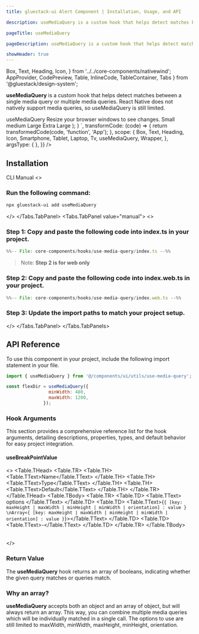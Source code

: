 ```yaml
---
title: gluestack-ui Alert Component | Installation, Usage, and API

description: useMediaQuery is a custom hook that helps detect matches between a single media query or multiple media queries. 

pageTitle: useMediaQuery

pageDescription: useMediaQuery is a custom hook that helps detect matches between a single media query or multiple media queries. 

showHeader: true
---
```



<Meta title="with-nativewind/Hooks/useMediaQuery" />

  Box,
  Text,
  Heading,
  Icon,
} from '../../core-components/nativewind';
  AppProvider,
  CodePreview,
  Table,
  InlineCode,
  TableContainer,
  Tabs
} from '@gluestack/design-system';

**useMediaQuery** is a custom hook that helps detect matches between a single media query or multiple media queries. React Native does not natively support media queries, so useMediaQuery is still limited. 

<Wrapper>
  <CodePreview
    _rendererWrapper={{ px: '$2.5' , height:300}}
    showComponentRenderer={true}
    showArgsController={false}
    metaData={{
      code: `
      function App(){
      const [isMobile, isTablet, isSmallScreen, isLargeScreen] = useMediaQuery([
    {
      maxWidth: 480,
    },
    {
      minWidth: 481,
      maxWidth: 768,
    },
    {
      minWidth: 769,
      maxWidth: 1440,
    },
    {
      minWidth: 1441,
    },
  ]);
        return (
    <Box className="justify-center items-center gap-4">
      <Heading>useMediaQuery</Heading>
      <Text>Resize your browser windows to see changes.</Text>
      <Box className="flex-row flex-wrap gap-8 justify-center">
        <Box
          className={
            'border justify-center items-center w-[120px] h-[80px] rounded gap-2 ' +
            (isMobile ? 'border-primary-500 bg-background-50' : '')
          }
        >
          <Icon as={Smartphone} size={'xs'} />
          <Text size="sm">Small</Text>
        </Box>
        <Box
          className={
            'border justify-center items-center w-[120px] h-[80px] rounded gap-2 ' +
            (isTablet ? 'border-primary-500 bg-background-50' : '')
          }
        >
          <Icon as={Tablet} size="sm" />
          <Text size="sm">medium</Text>
        </Box>
        <Box
          className={
            'border justify-center items-center w-[120px] h-[80px] rounded gap-2 ' +
            (isSmallScreen ? 'border-primary-500 bg-background-50' : '')
          }
        >
          <Icon as={Laptop} size="sm" />
          <Text size="sm">Large</Text>
        </Box>
        <Box
          className={
            'border justify-center items-center w-[120px] h-[80px] rounded gap-2 ' +
            (isLargeScreen ? 'border-primary-500 bg-background-50' : '')
          }
        >
          <Icon as={Tv} size="sm" />
          <Text size="sm">Extra Large</Text>
        </Box>
      </Box>
    </Box>
  );
      }
      `,
      transformCode: (code) => {
        return transformedCode(code, 'function', 'App');
      },
      scope: {
        Box,
        Text,
        Heading,
        Icon,
        Smartphone,
        Tablet,
        Laptop,
        Tv,
        useMediaQuery,
        Wrapper,
      },
      argsType: {
      },
    }}
  />
</Wrapper>

<br />

## Installation

<Tabs value="cli" type="section">
<Tabs.TabList>
      <Tabs.Tab value="cli">
        <Tabs.TabTitle>CLI</Tabs.TabTitle>
      </Tabs.Tab>
     <Tabs.Tab value="manual">
        <Tabs.TabTitle>Manual</Tabs.TabTitle>
     </Tabs.Tab>
  </Tabs.TabList>
  <Tabs.TabPanels>
    <Tabs.TabPanel value="cli">
<>

### Run the following command:
  ```bash
  npx gluestack-ui add useMediaQuery
  ```
</>
    </Tabs.TabPanel>
    <Tabs.TabPanel value="manual"> 
<>


### Step 1: Copy and paste the following code into index.ts in your project.

<CollapsibleCode>

```jsx 
%%-- File: core-components/hooks/use-media-query/index.ts --%% 
```
</CollapsibleCode>

> Note: **Step 2 is for web only**

### Step 2: Copy and paste the following code into index.web.ts in your project.
<CollapsibleCode>

```jsx 
%%-- File: core-components/hooks/use-media-query/index.web.ts --%% 
```
</CollapsibleCode>

### Step 3: Update the import paths to match your project setup.
</>
    </Tabs.TabPanel>
  </Tabs.TabPanels>
</Tabs>

## API Reference

To use this component in your project, include the following import statement in your file.

```jsx
import { useMediaQuery } from '@/components/ui/utils/use-media-query';
```

```jsx
const flexDir = useMediaQuery({
                minWidth: 480,
                maxWidth: 1280,
              });
```

### Hook Arguments

This section provides a comprehensive reference list for the hook arguments, detailing descriptions, properties, types, and default behavior for easy project integration.

#### useBreakPointValue

<>
  <TableContainer>
    <Table>
      <Table.THead>
        <Table.TR>
          <Table.TH>
            <Table.TText>Name</Table.TText>
          </Table.TH>
          <Table.TH>
            <Table.TText>Type</Table.TText>
          </Table.TH>
          <Table.TH>
            <Table.TText>Default</Table.TText>
          </Table.TH>
        </Table.TR>
      </Table.THead>
      <Table.TBody>
        <Table.TR>
          <Table.TD>
            <Table.TText>
              <InlineCode>options</InlineCode>
            </Table.TText>
          </Table.TD>
          <Table.TD>
            <Table.TText>{`{ [key: maxHeight | maxWidth | minHeight | minWidth | orientation] : value } \nArray<{ [key: maxHeight | maxWidth | minHeight | minWidth | orientation] : value }`}></Table.TText>
          </Table.TD>
          <Table.TD>
            <Table.TText>-</Table.TText>
          </Table.TD>
        </Table.TR>
      </Table.TBody>
    </Table>
  </TableContainer>
</>


### Return Value

The **useMediaQuery** hook returns an array of booleans, indicating whether the given query matches or queries match.

### Why an array? 

**useMediaQuery** accepts both an object and an array of object, but will always return an array. This way, you can combine multiple media queries which will be individually matched in a single call. The options to use are still limited to maxWidth, minWidth, maxHeight, minHeight, orientation.